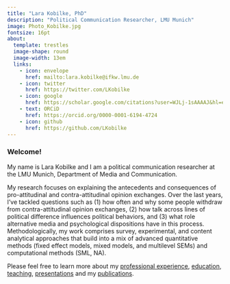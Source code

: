 ```yaml
---
title: "Lara Kobilke, PhD"
description: "Political Communication Researcher, LMU Munich"
image: Photo_Kobilke.jpg
fontsize: 16pt
about: 
  template: trestles
  image-shape: round
  image-width: 13em
  links:
    - icon: envelope
      href: mailto:lara.kobilke@ifkw.lmu.de
    - icon: twitter
      href: https://twitter.com/LKobilke
    - icon: google
      href: https://scholar.google.com/citations?user=WJLj-1sAAAAJ&hl=en
    - text: ORCiD
      href: https://orcid.org/0000-0001-6194-4724 
    - icon: github
      href: https://github.com/LKobilke
---
```


### Welcome!

::: {#hero-heading}
My name is Lara Kobilke and I am a political communication researcher at the LMU Munich, Department of Media and Communication.

My research focuses on explaining the antecedents and consequences of pro-attitudinal and contra-attitudinal opinion exchanges. Over the last years, I've tackled questions such as (1) how often and why some people withdraw from contra-attitudinal opinion exchanges, (2) how talk across lines of political difference influences political behaviors, and (3) what role alternative media and psychological dispositions have in this process. Methodologically, my work comprises survey, experimental, and content analytical approaches that build into a mix of advanced quantitative methods (fixed effect models, mixed models, and multilevel SEMs) and computational methods (SML, NA).

Please feel free to learn more about my [professional experience](Experience.qmd), [education](Experience.qmd), [teaching](Experience.qmd), [presentations](Presentations.qmd) and my [publications](Publications.qmd).
:::
